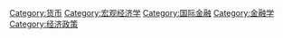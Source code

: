 {{Catnav|頁面分類|人类社会|经济|金融|金融学}}
{{Catnav|頁面分類|人类社会|经济|金融|国际金融}}
{{Catnav|頁面分類|人类社会|经济|財稅|经济政策}}
{{Catnav|頁面分類|人类社会|经济|经济学|金融学}}
{{Catnav|頁面分類|人类社会|经济|经济学|货币}}
{{Catnav|頁面分類|人类社会|经济|经济学|宏观经济学}}
{{Catnav|頁面分類|人类社会|经济|管理学|金融学}}
{{Catnav|頁面分類|人类社会|组织|管理学|金融学}}
{{Catnav|頁面分類|人类社会|社会科学|经济学|金融学}}
{{Catnav|頁面分類|人类社会|社会科学|经济学|货币}}
{{Catnav|頁面分類|人类社会|社会科学|经济学|宏观经济学}}
{{Catnav|頁面分類|人类社会|社会科学|管理学|金融学}}
{{Catnav|頁面分類|人类社会|政治|政府|经济政策}}

{{catmore|货币政策}}

[[Category:货币|Category:货币]]
[[Category:宏观经济学|Category:宏观经济学]]
[[Category:国际金融|Category:国际金融]]
[[Category:金融学|Category:金融学]]
[[Category:经济政策|Category:经济政策]]